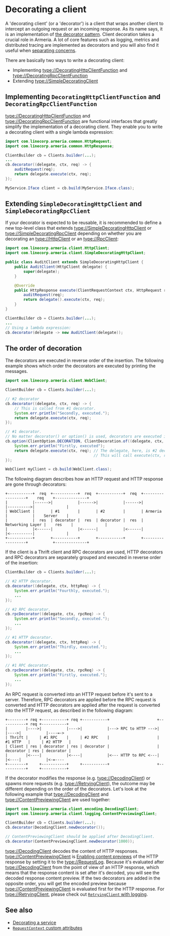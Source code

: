 # Decorating a client

A 'decorating client' (or a 'decorator') is a client that wraps another client to intercept an outgoing
request or an incoming response. As its name says, it is an implementation of [the decorator pattern].
Client decoration takes a crucial role in Armeria. A lot of core features such as logging, metrics and
distributed tracing are implemented as decorators and you will also find it useful when [separating concerns].

There are basically two ways to write a decorating client:

- Implementing <type://DecoratingHttpClientFunction> and <type://DecoratingRpcClientFunction>
- Extending <type://SimpleDecoratingClient>


## Implementing `DecoratingHttpClientFunction` and `DecoratingRpcClientFunction`

<type://DecoratingHttpClientFunction> and <type://DecoratingRpcClientFunction> are functional interfaces that
greatly simplify the implementation of a decorating client.
They enable you to write a decorating client with a single lambda expression:

```java
import com.linecorp.armeria.common.HttpRequest;
import com.linecorp.armeria.common.HttpResponse;

ClientBuilder cb = Clients.builder(...);
...
cb.decorator((delegate, ctx, req) -> {
    auditRequest(req);
    return delegate.execute(ctx, req);
});

MyService.Iface client = cb.build(MyService.Iface.class);
```

## Extending `SimpleDecoratingHttpClient` and `SimpleDecoratingRpcClient`

If your decorator is expected to be reusable, it is recommended to define a new top-level class that extends
<type://SimpleDecoratingHttpClient> or <type://SimpleDecoratingRpcClient> depending on whether 
you are decorating an <type://HttpClient> or an <type://RpcClient>:

```java
import com.linecorp.armeria.client.HttpClient;
import com.linecorp.armeria.client.SimpleDecoratingHttpClient;

public class AuditClient extends SimpleDecoratingHttpClient {
    public AuditClient(HttpClient delegate) {
        super(delegate);
    }

    @Override
    public HttpResponse execute(ClientRequestContext ctx, HttpRequest req) throws Exception {
        auditRequest(req);
        return delegate().execute(ctx, req);
    }
}

ClientBuilder cb = Clients.builder(...);
...
// Using a lambda expression:
cb.decorator(delegate -> new AuditClient(delegate));
```

## The order of decoration

The decorators are executed in reverse order of the insertion. The following example shows which order
the decorators are executed by printing the messages.

```java
import com.linecorp.armeria.client.WebClient;

ClientBuilder cb = Clients.builder(...);

// #2 decorator
cb.decorator((delegate, ctx, req) -> {
    // This is called from #1 decorator.
    System.err.println("Secondly, executed.");
    return delegate.execute(ctx, req);
});

// #1 decorator.
// No matter decorator() or option() is used, decorators are executed in reverse order of the insertion.
cb.option(ClientOption.DECORATION, ClientDecoration.of((delegate, ctx, req) -> {
    System.err.println("Firstly, executed");
    return delegate.execute(ctx, req); // The delegate, here, is #2 decorator.
                                       // This will call execute(ctx, req) method on #2 decorator.
});

WebClient myClient = cb.build(WebClient.class);
```

The following diagram describes how an HTTP request and HTTP response are gone through decorators:


```bob-svg
+-----------+  req  +-----------+  req  +-----------+  req  +------------------+    req    +--------------+
|           |------>|           |------>|           |------>|                  |---------->|              |
| WebClient |       | #1        |       | #2        |       | Armeria          |           |    Server    |
|           |  res  | decorator |  res  | decorator |  res  | Networking Layer |    res    |              |
|           |<------|           |<------|           |<------|                  |<----------|              |
+-----------+       +-----------+       +-----------+       +------------------+           +--------------+
```

If the client is a Thrift client and RPC decorators are used, HTTP decorators and RPC decorators are
separately grouped and executed in reverse order of the insertion:

```java
ClientBuilder cb = Clients.builder(...);

// #2 HTTP decorator.
cb.decorator((delegate, ctx, httpReq) -> {
    System.err.println("Fourthly, executed.");
    ...
});

// #2 RPC decorator.
cb.rpcDecorator((delegate, ctx, rpcReq) -> {
    System.err.println("Secondly, executed.");
    ...
});

// #1 HTTP decorator.
cb.decorator((delegate, ctx, httpReq) -> {
    System.err.println("Thirdly, executed.");
    ...
});

// #1 RPC decorator.
cb.rpcDecorator((delegate, ctx, rpcReq) -> {
    System.err.println("Firstly, executed.");
    ...
});
```

An RPC request is converted into an HTTP request before it's sent to a server.
Therefore, RPC decorators are applied before the RPC request is converted and HTTP decorators are applied
after the request is converted into the HTTP request, as described in the following diagram:

```bob-svg
+--------+ req +-----------+ req +-----------+                     +-----------+ req +-----------+
|        |---->|           |---->|           |---> RPC to HTTP --->|           |---->|           |----=->
| Thrift |     | #1 RPC    |     | #2 RPC    |                     | #1 HTTP   |     | #2 HTTP   |
| Client | res | decorator | res | decorator |                     | decorator | res | decorator |
|        |<----|           |<----|           |<--- HTTP to RPC <---|           |<----|           |<-=----
+--------+     +-----------+     +-----------+                     +-----------+     +-----------+
```

If the decorator modifies the response (e.g. <type://DecodingClient>) or spawns more requests
(e.g. <type://RetryingClient>), the outcome may be different depending on the order of the decorators.
Let's look at the following example that <type://DecodingClient> and <type://ContentPreviewingClient>
are used together:

```java
import com.linecorp.armeria.client.encoding.DecodingClient;
import com.linecorp.armeria.client.logging.ContentPreviewingClient;

ClientBuilder cb = Clients.builder(...);
cb.decorator(DecodingClient.newDecorator());

// ContentPreviewingClient should be applied after DecodingClient.
cb.decorator(ContentPreviewingClient.newDecorator(1000));
```

<type://DecodingClient> decodes the content of HTTP responses. <type://ContentPreviewingClient> is 
[Enabling content previews](/docs/advanced-structured-logging#enabling-content-previews)
of the HTTP response by setting it to the <type://RequestLog>. 
Because it's evaluated after <type://DecodingClient> from the point of view of an
HTTP response, which means that the response content is set after it's decoded, you will see the decoded
response content preview. If the two decorators are added in the opposite order, you will get the encoded
preview because <type://ContentPreviewingClient> is evaluated first for the HTTP response.
For <type://RetryingClient>, please check out 
[`RetryingClient` with logging](/docs/client-retry#retryingclient-with-logging).

## See also

- [Decorating a service](/docs/server-decorator)
- [`RequestContext` custom attributes](/docs/advanced-custom-attributes)

[separating concerns]: https://en.wikipedia.org/wiki/Separation_of_concerns
[the decorator pattern]: https://en.wikipedia.org/wiki/Decorator_pattern
